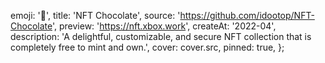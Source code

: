 
  emoji: '🍬',
  title: 'NFT Chocolate',
  source: 'https://github.com/idootop/NFT-Chocolate',
  preview: 'https://nft.xbox.work',
  createAt: '2022-04',
  description:
    'A delightful, customizable, and secure NFT collection that is completely free to mint and own.',
  cover: cover.src,
  pinned: true,
};
